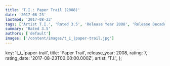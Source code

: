 ```yaml
---
title: 'T.I.: Paper Trail (2008)'
date: '2017-08-23'
lastmod: '2017-08-23'
tags: ['Artist T.I.', 'Rated 3.5', 'Release Year 2008', 'Release Decade 2000']
summary: 'Rated 3.5'
authors: ['default']
images: ['/content/images/t_i_|paper-trail.jpg']
---
```


  key: 't_i_|paper-trail',
  title: 'Paper Trail',
  release_year: 2008,
  rating: 7,
  rating_date: '2017-08-23T00:00:00.000Z',
  artist: 'T.I.',
};

<MusicRating data={data} />

